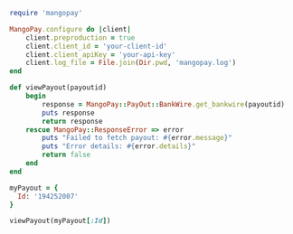   
```ruby Ruby  
require 'mangopay'

MangoPay.configure do |client|
    client.preproduction = true
    client.client_id = 'your-client-id'
    client.client_apiKey = 'your-api-key'
    client.log_file = File.join(Dir.pwd, 'mangopay.log')
end

def viewPayout(payoutid)
    begin
        response = MangoPay::PayOut::BankWire.get_bankwire(payoutid)
        puts response
        return response
    rescue MangoPay::ResponseError => error
        puts "Failed to fetch payout: #{error.message}"
        puts "Error details: #{error.details}"
        return false
    end
end

myPayout = {
  Id: '194252007'
}

viewPayout(myPayout[:Id])  
```